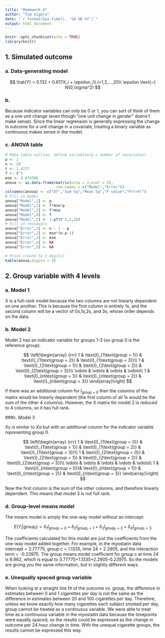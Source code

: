 ```yaml
---
title: "Homework 4"
author: "Tim Vigers"
date: "`r format(Sys.time(), '%d %B %Y')`"
output: html_document
---
```


```r
knitr::opts_chunk$set(echo = TRUE)
library(knitr)
```

## 1. Simulated outcome
### a. Data-generating model

$$
\hat{Y} = 0.132 + 0.617X_i + \epsilon_i\\
i=1,2,...,20\\
\epsilon \text{~} N(0,\sigma^2)
$$

### b. 
Because indicator variables can only be 0 or 1, you can sort of think of them as a one unit change (even though "one unit change in gender" doens't make sense). Since the linear regression is generally expressing the change in outcome for a unit change in a covariate, treating a binary variable as continuous makes sense in the model. 

### c. ANOVA table

```r
# Make table outline, define variables(p = number of covariates)
p <- 1
n <- 20
t <- 1.4727
f <- t^2
mse <- 0.876588
anova <- as.data.frame(matrix(nrow = 2,ncol = 5),
                       row.names = c("Model","Error"))
colnames(anova) <- c("Df","Sum Sq","Mean Sq","F value","Pr(>F)")
# Fill in model
anova["Model",1] <- p
anova["Model",2] <- f*mse*p
anova["Model",3] <- f*mse
anova["Model",4] <- f
anova["Model",5] <- 1-pf(t^2,1,18)
# Fill in residuals
anova["Error",1] <- n - 1 - p
anova["Error",2] <- mse*(n-p-1)
anova["Error",3] <- mse
anova["Error",4] <- NA
anova["Error",5] <- NA
```

```r
# Print (round to 3 digits)
kable(anova,digits = 3)
```

## 2. Group variable with 4 levels
### a. Model 1

X is a full-rank model because the two columns are not linearly dependent on one another. This is because the first column is entirely 1s, and the second column will be a vector of 0s,1s,2s, and 3s, whose order depends on the data.

### b. Model 2
Model 2 has an indicator variable for groups 1-3 (so group 0 is the reference group).

$$
\left(\begin{array}
{rrr}
1 & \text{I}_{1\text{group = 1}} & \text{I}_{1\text{group = 2}} & \text{I}_{1\text{group = 3}}\\
1 & \text{I}_{2\text{group = 1}} & \text{I}_{2\text{group = 2}} & \text{I}_{2\text{group = 3}}\\
\vdots & \vdots & \vdots & \vdots\\
1 & \text{I}_{n\text{group = 1}} & \text{I}_{n\text{group = 2}} & \text{I}_{n\text{group = 3}} 
\end{array}\right)
$$

If there was an additional column for $\text{I}_{\text{group = 0}}$ then the columns of the matrix would be linearly dependent (the first column of all 1s would be the sum of the other 4 columns). However, the X matrix for model 2 is reduced to 4 columns, so it has full rank.

###c. Model 3

$X\gamma$ is similar to $X\alpha$ but with an additional column for the indicator variable representing group 0.

$$
\left(\begin{array}
{rrr}
1 & \text{I}_{1\text{group = 0}} & \text{I}_{1\text{group = 1}} & \text{I}_{1\text{group = 2}} & \text{I}_{1\text{group = 3}}\\
1 & \text{I}_{2\text{group = 0}} & \text{I}_{2\text{group = 1}} & \text{I}_{2\text{group = 2}} & \text{I}_{2\text{group = 3}}\\
\vdots & \vdots & \vdots & \vdots & \vdots\\
1 & \text{I}_{n\text{group = 0}}& \text{I}_{n\text{group = 1}} & \text{I}_{n\text{group = 2}} & \text{I}_{n\text{group = 3}} 
\end{array}\right)
$$

Now the first column is the sum of the other columns, and therefore linearly dependent. This means that model 3 is not full rank.

### d. Group-level means model
The means model is simply the one-way model without an intercept:

$$
E(Y_i|\text{group}_i) = \delta_1 I_{\text{group}_i=0}+\delta_2 I_{\text{group}_i=1}+\delta_3 I_{\text{group}_i=2}+\delta_4 I_{\text{group}_i=3}
$$

The coefficients calculated for this model are just the coefficients from the one-way model added together. For example, in the myostatin data intercept = 3.77775, group c = 1.1335, time 24 = 2.2905, and the interaction term = -0.23975. The group means model coefficient for group c at time 24 is 6.962, which is equal to 3.77775+1.1335+2.2905-0.23975. So the models are giving you the same information, but in slightly different ways.

### e. Unequally spaced group variable

When looking at a straight line fit of the outcome vs. group, the difference in estimates between 0 and 1 cigarettes per day is not the same as the difference in estimates between 20 and 100 cigarettes per day. Therefore, unless we know exactly how many cigarettes each subject smoked per day, group cannot be treated as a continuous variable. We were able to treat time as a continuous variable in the myostatin data because the timepoints were equally spaced, so the results could be expressed as the change in outcome per 24 hour change in time. With the unequal cigarette groups, the results cannot be expressed this way.  